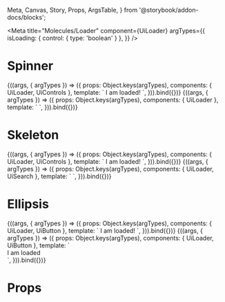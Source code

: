   Meta, Canvas, Story, Props, ArgsTable,
} from '@storybook/addon-docs/blocks';

<Meta
  title="Molecules/Loader"
  component={UiLoader}
  argTypes={{
    isLoading: { control: { type: 'boolean' } },
  }}
/>

# Spinner

<Canvas>
  <Story
    name="Spinner common"
    args={{
      isLoading: true,
      loaderAttrs: {
        label: 'Analyzing your answers...',
      },
    }}
  >
    {((args, { argTypes }) => ({
      props: Object.keys(argTypes),
      components: { UiLoader, UiControls },
      template: `
        <UiControls
          style="max-width: 780px; min-height: 540px"
          toBack="/3-3"
          toNext="/5-4"
          :isAnswerAbove="true"
        >
          <UiLoader
            type="spinner"
            :is-loading="isLoading"
            :loaderAttrs="loaderAttrs"
          >
            I am loaded!
          </UiLoader>
        </UiControls>
      `,
    })).bind({})}
  </Story>
</Canvas>

<Canvas>
  <Story
    name="Spinner on dark"
    args={{
      isLoading: true,
      loaderAttrs: {
        class: 'ui-loader-spinner--on-dark',
      },
    }}
  >
    {((args, { argTypes }) => ({
      props: Object.keys(argTypes),
      components: { UiLoader },
      template: `
        <UiLoader
          :loaderAttrs="loaderAttrs"
          type="spinner"
          style="height: 100vh;"
          :is-loading="isLoading"
        />
      `,
    })).bind({})}
  </Story>
</Canvas>

# Skeleton

<Canvas>
  <Story
    name="Skeleton question"
    args={{
      isLoading: true,
    }}
  >
    {((args, { argTypes }) => ({
      props: Object.keys(argTypes),
      components: { UiLoader, UiControls },
      template: `
        <UiControls
          style="max-width: 780px; min-height: 540px"
          toBack="/3-3"
          toNext="/5-4"
          :isAnswerAbove="true"
        >
          <UiLoader
            type="skeleton"
            :is-loading="isLoading"
          >
            <template #loader>
              <div
                class="ui-loader-skeleton__block ui-loader-skeleton__block--small"
              />
              <div
                class="ui-loader-skeleton__block ui-loader-skeleton__block--small"
                style="width: 75%;"
               />
              <div class="ui-loader-skeleton__block ui-loader-skeleton__block--large" />
            </template>
            I am loaded!
          </UiLoader>
        </UiControls>
      `,
    })).bind({})}
  </Story>
</Canvas>

<Canvas>
  <Story
    name="Skeleton dropdown"
    args={{
      isLoading: true,
    }}
  >
    {((args, { argTypes }) => ({
      props: Object.keys(argTypes),
      components: { UiLoader, UiSearch },
      template: `
        <UiSearch
          text="Open dropdown with loader"
          :is-loading="true"
          style="max-width: 404px"
        >
          <template #loading>
            <UiLoader
              type="skeleton"
              :is-loading="isLoading"
            >
              <template #loader>
                <div
                  class="ui-loader-skeleton__block ui-loader-skeleton__block--small"
                  style="
                    --loader-skeleton-block-small-margin: 0 0 var(--space-24) 0;
                    --loader-skeleton-block-small-tablet-margin: 0 0 var(--space-24) 0;
                    --loader-skeleton-block-small-tablet-height: 0.75rem;
                  "
                />
                <div
                  class="ui-loader-skeleton__block ui-loader-skeleton__block--small"
                  style="
                    width: 50%;
                    --loader-skeleton-block-small-margin: 0 0 var(--space-24) 0;
                    --loader-skeleton-block-small-tablet-margin: 0 0 var(--space-24) 0;
                    --loader-skeleton-block-small-tablet-height: 0.75rem;
                  "
                />
                <div
                  class="ui-loader-skeleton__block ui-loader-skeleton__block--small"
                  style="
                    width: 75%;
                    --loader-skeleton-block-small-margin: 0 0 var(--space-24) 0;
                    --loader-skeleton-block-small-tablet-margin: 0 0 var(--space-24) 0;
                    --loader-skeleton-block-small-tablet-height: 0.75rem;
                  "
                />
                <div
                  class="ui-loader-skeleton__block ui-loader-skeleton__block--small"
                  style="
                    width: 50%;
                    --loader-skeleton-block-small-margin: 0;
                    --loader-skeleton-block-small-tablet-margin: 0;
                    --loader-skeleton-block-small-tablet-height: 0.75rem;
                  "
                />
              </template>
            </UiLoader>
          </template>
        </UiSearch>
      `,
    })).bind({})}
  </Story>
</Canvas>

# Ellipsis

<Canvas>
  <Story
    name="Ellipsis common"
    args={{
      isLoading: true,
    }}
  >
    {((args, { argTypes }) => ({
      props: Object.keys(argTypes),
      components: { UiLoader, UiButton },
      template: `
        <UiButton>
          <UiLoader
            type="ellipsis"
            :is-loading="isLoading"
          >
            I am loaded!
          </UiLoader>
        </UiButton>
      `,
    })).bind({})}
  </Story>
</Canvas>

<Canvas>
  <Story
    name="Ellipsis visual hidden"
    args={{
      isLoading: true,
    }}
  >
    {((args, { argTypes }) => ({
      props: Object.keys(argTypes),
      components: { UiLoader, UiButton },
      template: `
        <UiButton>
          <div :class="{'visual-hidden': isLoading}">I am loaded</div>
          <UiLoader
            type="ellipsis"
            :is-loading="isLoading"
          />
        </UiButton>
      `,
    })).bind({})}
  </Story>
</Canvas>

<ArgsTable story='Common' />

# Props

<Props of={UiLoader} />
